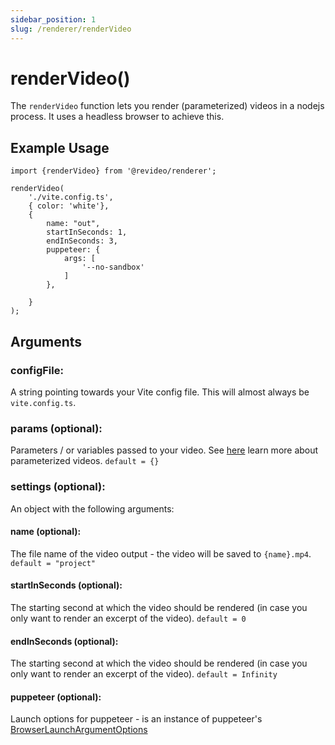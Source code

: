 ```yaml
---
sidebar_position: 1
slug: /renderer/renderVideo
---
```


# renderVideo()

The `renderVideo` function lets you render (parameterized) videos in a nodejs
process. It uses a headless browser to achieve this.

## Example Usage

```tsx
import {renderVideo} from '@revideo/renderer';

renderVideo(
    './vite.config.ts',
    { color: 'white'},
    {
        name: "out",
        startInSeconds: 1,
        endInSeconds: 3,
        puppeteer: {
            args: [
                '--no-sandbox'
            ]
        },

    }
);
```

## Arguments

### configFile:

A string pointing towards your Vite config file. This will almost always be
`vite.config.ts`.

### params (optional):

Parameters / or variables passed to your video. See [here](/parameterized-video)
learn more about parameterized videos. `default = {}`

### settings (optional):

An object with the following arguments:

#### name (optional):

The file name of the video output - the video will be saved to `{name}.mp4`. `default = "project"`

#### startInSeconds (optional):

The starting second at which the video should be rendered (in case you only want to render an excerpt of the video). `default = 0`

#### endInSeconds (optional):

The starting second at which the video should be rendered (in case you only want to render an excerpt of the video). `default = Infinity`

#### puppeteer (optional):

Launch options for puppeteer - is an instance of puppeteer's
[BrowserLaunchArgumentOptions](https://pptr.dev/api/puppeteer.browserlaunchargumentoptions/)
